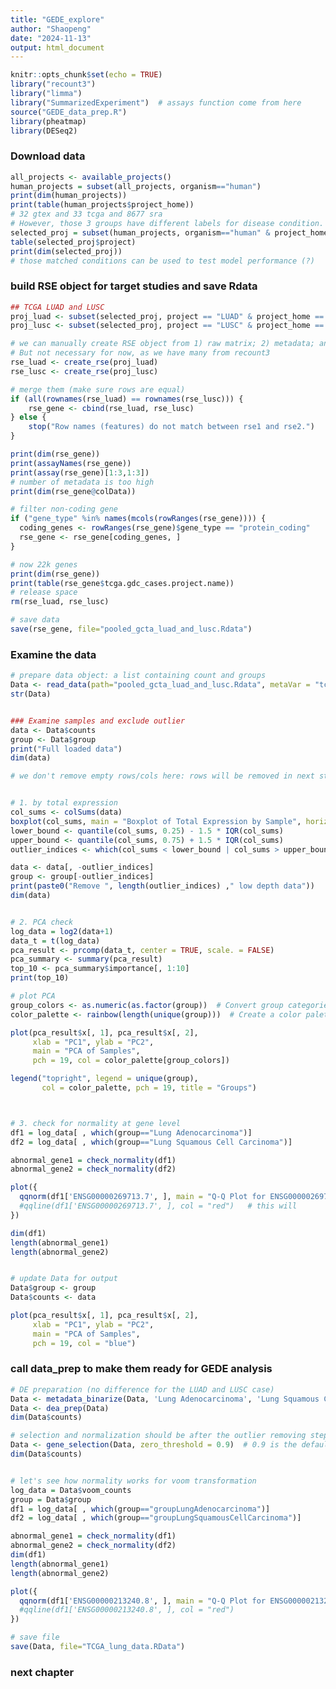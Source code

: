 ```yaml
---
title: "GEDE_explore"
author: "Shaopeng"
date: "2024-11-13"
output: html_document
---
```


```r
knitr::opts_chunk$set(echo = TRUE)
library("recount3")
library("limma")
library("SummarizedExperiment")  # assays function come from here
source("GEDE_data_prep.R")
library(pheatmap)
library(DESeq2)
```



### Download data
```r
all_projects <- available_projects()
human_projects = subset(all_projects, organism=="human")
print(dim(human_projects))
print(table(human_projects$project_home))
# 32 gtex and 33 tcga and 8677 sra
# However, those 3 groups have different labels for disease condition. Sra is hard to use, we keep the rest 2
selected_proj = subset(human_projects, organism=="human" & project_home == "data_sources/tcga")
table(selected_proj$project)
print(dim(selected_proj))
# those matched conditions can be used to test model performance (?)
```



### build RSE object for target studies and save Rdata
```r
## TCGA LUAD and LUSC
proj_luad <- subset(selected_proj, project == "LUAD" & project_home == "data_sources/tcga")
proj_lusc <- subset(selected_proj, project == "LUSC" & project_home == "data_sources/tcga")

# we can manually create RSE object from 1) raw matrix; 2) metadata; and 3) GRange from gene annotations
# But not necessary for now, as we have many from recount3
rse_luad <- create_rse(proj_luad)
rse_lusc <- create_rse(proj_lusc)

# merge them (make sure rows are equal)
if (all(rownames(rse_luad) == rownames(rse_lusc))) {
    rse_gene <- cbind(rse_luad, rse_lusc)
} else {
    stop("Row names (features) do not match between rse1 and rse2.")
}

print(dim(rse_gene))
print(assayNames(rse_gene))
print(assay(rse_gene)[1:3,1:3])
# number of metadata is too high
print(dim(rse_gene@colData))

# filter non-coding gene
if ("gene_type" %in% names(mcols(rowRanges(rse_gene)))) {
  coding_genes <- rowRanges(rse_gene)$gene_type == "protein_coding"
  rse_gene <- rse_gene[coding_genes, ]
}

# now 22k genes
print(dim(rse_gene))
print(table(rse_gene$tcga.gdc_cases.project.name))
# release space
rm(rse_luad, rse_lusc)

# save data
save(rse_gene, file="pooled_gcta_luad_and_lusc.Rdata")
```



### Examine the data
```r
# prepare data object: a list containing count and groups
Data <- read_data(path="pooled_gcta_luad_and_lusc.Rdata", metaVar = "tcga.gdc_cases.project.name", to_remove = NULL)
str(Data)


### Examine samples and exclude outlier
data <- Data$counts
group <- Data$group
print("Full loaded data")
dim(data)

# we don't remove empty rows/cols here: rows will be removed in next step, cols are kept for cross-data consistency


# 1. by total expression
col_sums <- colSums(data)
boxplot(col_sums, main = "Boxplot of Total Expression by Sample", horizontal = TRUE)
lower_bound <- quantile(col_sums, 0.25) - 1.5 * IQR(col_sums)
upper_bound <- quantile(col_sums, 0.75) + 1.5 * IQR(col_sums)
outlier_indices <- which(col_sums < lower_bound | col_sums > upper_bound)

data <- data[, -outlier_indices]
group <- group[-outlier_indices]
print(paste0("Remove ", length(outlier_indices) ," low depth data"))
dim(data)


# 2. PCA check
log_data = log2(data+1)
data_t = t(log_data)
pca_result <- prcomp(data_t, center = TRUE, scale. = FALSE)
pca_summary <- summary(pca_result)
top_10 <- pca_summary$importance[, 1:10]
print(top_10)

# plot PCA
group_colors <- as.numeric(as.factor(group))  # Convert group categories to numeric
color_palette <- rainbow(length(unique(group)))  # Create a color palette

plot(pca_result$x[, 1], pca_result$x[, 2], 
     xlab = "PC1", ylab = "PC2", 
     main = "PCA of Samples",
     pch = 19, col = color_palette[group_colors])

legend("topright", legend = unique(group), 
       col = color_palette, pch = 19, title = "Groups")



# 3. check for normality at gene level
df1 = log_data[ , which(group=="Lung Adenocarcinoma")]
df2 = log_data[ , which(group=="Lung Squamous Cell Carcinoma")]

abnormal_gene1 = check_normality(df1)
abnormal_gene2 = check_normality(df2)

plot({
  qqnorm(df1['ENSG00000269713.7', ], main = "Q-Q Plot for ENSG00000269713.7")
  #qqline(df1['ENSG00000269713.7', ], col = "red")   # this will 
})

dim(df1)
length(abnormal_gene1)
length(abnormal_gene2)


# update Data for output
Data$group <- group
Data$counts <- data

plot(pca_result$x[, 1], pca_result$x[, 2], 
     xlab = "PC1", ylab = "PC2", 
     main = "PCA of Samples",
     pch = 19, col = "blue")
```



### call data_prep to make them ready for GEDE analysis
```r
# DE preparation (no difference for the LUAD and LUSC case)
Data <- metadata_binarize(Data, 'Lung Adenocarcinoma', 'Lung Squamous Cell Carcinoma', to_remove = NULL)
Data <- dea_prep(Data)
dim(Data$counts)

# selection and normalization should be after the outlier removing step
Data <- gene_selection(Data, zero_threshold = 0.9)  # 0.9 is the default
dim(Data$counts)


# let's see how normality works for voom transformation
log_data = Data$voom_counts
group = Data$group
df1 = log_data[ , which(group=="groupLungAdenocarcinoma")]
df2 = log_data[ , which(group=="groupLungSquamousCellCarcinoma")]

abnormal_gene1 = check_normality(df1)
abnormal_gene2 = check_normality(df2)
dim(df1)
length(abnormal_gene1)
length(abnormal_gene2)

plot({
  qqnorm(df1['ENSG00000213240.8', ], main = "Q-Q Plot for ENSG00000213240.8")
  #qqline(df1['ENSG00000213240.8', ], col = "red")
})

# save file
save(Data, file="TCGA_lung_data.RData")
```



### next chapter


